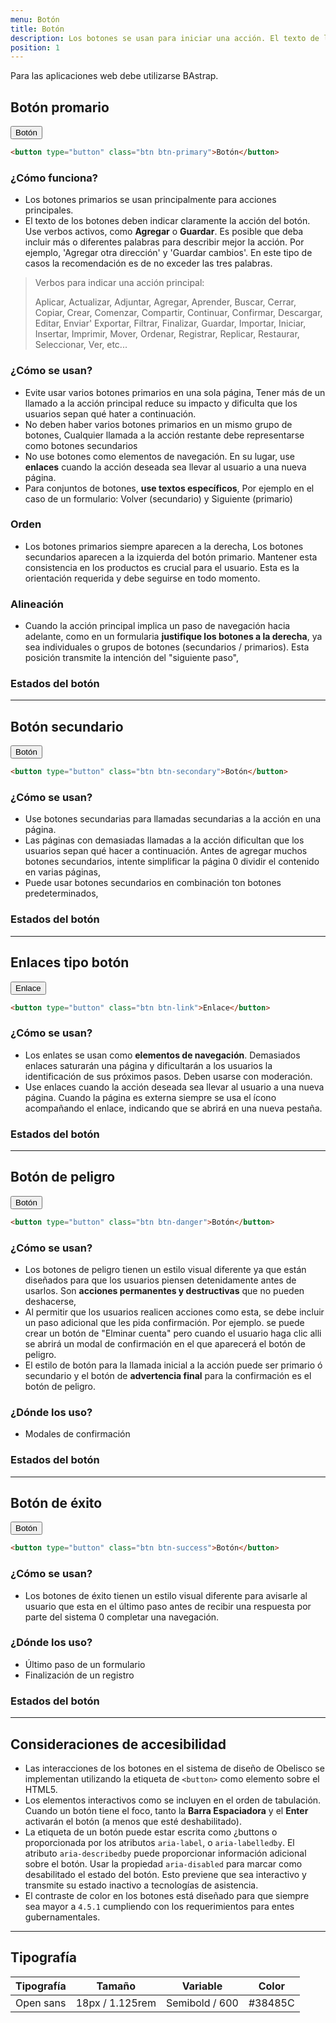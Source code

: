 ```yaml
---
menu: Botón
title: Botón
description: Los botones se usan para iniciar una acción. El texto de los botones refiere qué acción ocurrirá cuando el usuario inreactúa con él.
position: 1
---
```



Para las aplicaciones web debe utilizarse BAstrap.

## Botón promario

<Button variant="primary">Botón</Button>

```html
<button type="button" class="btn btn-primary">Botón</button>
```

### ¿Cómo funciona?

- Los botones primarios se usan principalmente para acciones principales.
- El texto de los botones deben indicar claramente la acción del botón. Use verbos activos, como **Agregar** o **Guardar**. Es posible que deba incluir más o diferentes palabras para describir mejor la acción. Por ejemplo, 'Agregar otra dirección' y 'Guardar cambios'. En este tipo de casos la recomendación es de no exceder las tres palabras.

> Verbos para indicar una acción principal:
>
> Aplicar, Actualizar, Adjuntar, Agregar, Aprender, Buscar, Cerrar, Copiar, Crear, Comenzar, Compartir, Continuar, Confirmar, Descargar, Editar, Enviar' Exportar, Filtrar, Finalizar, Guardar, Importar, Iniciar, Insertar, Imprimir, Mover, Ordenar, Registrar, Replicar, Restaurar, Seleccionar, Ver, etc...

### ¿Cómo se usan?

- Evite usar varios botones primarios en una sola página, Tener más de un llamado a la acción principal reduce su impacto y dificulta que los usuarios sepan qué hater a continuación.
- No deben haber varios botones primarios en un mismo grupo de botones, Cualquier llamada a la acción restante debe representarse como botones secundarios
- No use botones como elementos de navegación. En su lugar, use **enlaces** cuando la acción deseada sea llevar al usuario a una nueva página.
- Para conjuntos de botones, **use textos específicos**, Por ejemplo en el caso de un formulario: Volver (secundario) y Siguiente (primario)

### Orden

- Los botones primarios siempre aparecen a la derecha, Los botones secundarios aparecen a la izquierda del botón primario. Mantener esta consistencia en los productos es crucial para el usuario. Esta es la orientación requerida y debe seguirse en todo momento.

### Alineación

- Cuando la acción principal implica un paso de navegación hacia adelante, como en un formularia **justifique los botones a la derecha**, ya sea individuales o grupos de botones (secundarios / primarios). Esta posición transmite la intención del "siguiente paso",

### Estados del botón

<ButtonStates variant="primary" />

---

## Botón secundario

<Button variant="secondary">Botón</Button>

```html
<button type="button" class="btn btn-secondary">Botón</button>
```

### ¿Cómo se usan?

- Use botones secundarias para llamadas secundarias a la acción en una página.
- Las páginas con demasiadas llamadas a la acción dificultan que los usuarios sepan qué hacer a continuación. Antes de agregar muchos botones secundarios, intente simplificar la página 0 dividir el contenido en varias páginas,
- Puede usar botones secundarios en combinación ton botones predeterminados,

### Estados del botón

<ButtonStates variant="secondary" />

---

## Enlaces tipo botón

<Button variant="link">Enlace</Button>

```html
<button type="button" class="btn btn-link">Enlace</button>
```

### ¿Cómo se usan?

- Los enlates se usan como **elementos de navegación**. Demasiados enlaces saturarán una página y dificultarán a los usuarios la identificación de sus próximos pasos. Deben usarse con moderación.
- Use enlaces cuando la acción deseada sea llevar al usuario a una nueva página. Cuando la página es externa siempre se usa el ícono acompañando el enlace, indicando que se abrirá en una nueva pestaña.

### Estados del botón

<ButtonStates variant="link" />

---

## Botón de peligro

<Button variant="danger">Botón</Button>

```html
<button type="button" class="btn btn-danger">Botón</button>
```

### ¿Cómo se usan?

- Los botones de peligro tienen un estilo visual diferente ya que están diseñados para que los usuarios piensen detenidamente antes de usarlos. Son **acciones permanentes y destructivas** que no pueden deshacerse,
- Al permitir que los usuarios realicen acciones como esta, se debe incluir un paso adicional que les pida confirmación. Por ejemplo. se puede crear un botón de "Elminar cuenta" pero cuando el usuario haga clic alli se abrirá un modal de confirmación en el que aparecerá el botón de peligro.
- El estilo de botón para la llamada inicial a la acción puede ser primario ó secundario y el botón de **advertencia final** para la confirmación es el botón de peligro.

### ¿Dónde los uso?

- Modales de confirmación

### Estados del botón

<ButtonStates variant="danger" />

---

## Botón de éxito

<Button variant="success">Botón</Button>

```html
<button type="button" class="btn btn-success">Botón</button>
```

### ¿Cómo se usan?

- Los botones de éxito tienen un estilo visual diferente para avisarle al usuario que esta en el último paso antes de recibir una respuesta por parte del sistema 0 completar una navegación.

### ¿Dónde los uso?

- Último paso de un formulario
- Finalización de un registro

### Estados del botón

<ButtonStates variant="success" />

---

## Consideraciones de accesibilidad

- Las interacciones de los botones en el sistema de diseño de Obelisco se implementan utilizando la etiqueta de `<button>` como elemento sobre el HTML5.
- Los elementos interactivos como se incluyen en el orden de tabulación. Cuando un botón tiene el foco, tanto la **Barra Espaciadora** y el **Enter** activarán el botón (a menos que esté deshabilitado).
- La etiqueta de un botón puede estar escrita como ¿buttons o proporcionada por los atributos `aria-label`, o `aria-labelledby`. El atributo `aria-describedby` puede proporcionar información adicional sobre el botón. Usar la propiedad `aria-disabled` para marcar como desabilitado el estado del botón. Esto previene que sea interactivo y transmite su estado inactivo a tecnologías de asistencia.
- El contraste de color en los botones está diseñado para que siempre sea mayor a `4.5.1` cumpliendo con los requerimientos para entes gubernamentales.

---

## Tipografía

| Tipografía | Tamaño          | Variable       | Color   |
| ---------- | --------------- | -------------- | ------- |
| Open sans  | 18px / 1.125rem | Semibold / 600 | #38485C |
